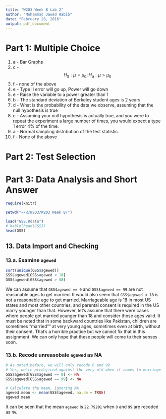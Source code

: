 ```yaml
---
title: "W203 Week 8 Lab 2"
author: "Mohammad Jawad Habib"
date: "February 28, 2016"
output: pdf_document
---
```


# Part 1: Multiple Choice
1. a - Bar Graphs
2. c - $$H_0: \mu = \mu_0; H_a: \mu > \mu_0$$
3. f - none of the above
4. e - Type II error will go up, Power will go down
5. e - Raise the variable to a power greater than 1
6. b - The standard deviation of Berkeley student ages is 2 years
7. d - What is the probability of the data we observe, assuming that the null hypothesis is true
8. c - Assuming your null hypothesis is actually true, and you were to repeat the experiment a large number of times, you would expect a type 1 error 4% of the time. 
9. a - Normal sampling distribution of the test statistic. 
10. f - None of the above


# Part 2: Test Selection

# Part 3: Data Analysis and Short Answer
```r
require(knitr)

setwd("~/R/W203/W203 Week 8/")

load("GSS.Rdata")
# kable(head(GSS))
head(GSS)
```

## 13. Data Import and Checking
### 13.a. Examine `agewed`
```r
sort(unique(GSS$agewed))
GSS$agewed[GSS$agewed < 18]
GSS$agewed[GSS$agewed > 58]
```
We can assume that `GSS$agewed == 0` and `GSS$agewed == 99` are not reasonable ages to get married. It would also seem that `GSS$agewed < 18` is not a reasonable age to get married. Marriageable age is 18 in most US states and most other countries, and parental consent is required in the US marry younger than that. However, let's assume that there were cases where people got married younger than 18 and consider those ages valid. It must be noted that in some backward countries like Pakistan, children are sometimes "married"" at very young ages, sometimes even at birth, without their consent. That's a horrible practice but we cannot fix that in this assignment. We can only hope that these people will come to their senses soon.

### 13.b. Recode unreasobale `agewed` as NA
```r
# As noted before, we will only recode 0 and 99 
# Yes, we're predujiced against the very old when it comes to marriage
GSS$agewed[GSS$agewed == 0] <- NA
GSS$agewed[GSS$agewed == 99] <- NA

# Calculate the mean, ignoring NA
agewed.mean <- mean(GSS$agewed, na.rm = TRUE)
agewed.mean
```
It can be seen that the mean `agewed` is `22.79201` when `0` and `99` are recoded as `NA`.

